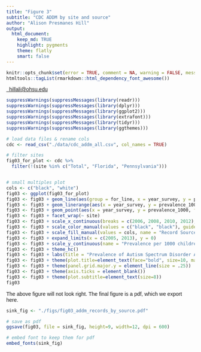 ```yaml
---
title: "Figure 3"
subtitle: "CDC ADDM by site and source"
author: "Alison Presmanes Hill"
output:
  html_document:
    keep_md: TRUE
    highlight: pygments
    theme: flatly
    smart: false
---
```



```r
knitr::opts_chunk$set(error = TRUE, comment = NA, warning = FALSE, message = FALSE, tidy = FALSE, fig.path="figs/", echo = TRUE)
htmltools::tagList(rmarkdown::html_dependency_font_awesome())
```

<style>
body {
    font-family: "Cabin", sans-serif;
}
p {
    font-family: "Cabin", sans-serif;
}
</style>

<a href="mailto:hillali@ohsu.edu"><i class="fa fa-envelope fa-fw"></i>&nbsp; hillali@ohsu.edu</a><br>


```r
suppressWarnings(suppressMessages(library(readr)))
suppressWarnings(suppressMessages(library(dplyr)))
suppressWarnings(suppressMessages(library(ggplot2)))
suppressWarnings(suppressMessages(library(extrafont)))
suppressWarnings(suppressMessages(library(tidyr)))
suppressWarnings(suppressMessages(library(ggthemes)))
```


```r
# load data files & rename cols
cdc <- read_csv("./data/cdc_addm_all.csv", col_names = TRUE)

# filter sites 
fig03_for_plot <- cdc %>%
  filter(!(site %in% c("Total", "Florida", "Pennsylvania")))


# small multiples plot
cols <- c("black", "white")
fig03 <- ggplot(fig03_for_plot) 
fig03 <- fig03 + geom_line(aes(group = for_line, x = year_survey, y = prevalence_1000, colour = data_source), lty = 3) 
fig03 <- fig03 + geom_linerange(aes(x = year_survey, y = prevalence_1000, ymin = l95_1000, ymax = u95_1000,  colour = data_source), size = .65, fatten = 2) 
fig03 <- fig03 + geom_point(aes(x = year_survey, y = prevalence_1000, fill = data_source), pch= 21, size = 2.5)
fig03 <- fig03 + facet_wrap(~ site) 
fig03 <- fig03 + scale_x_continuous(breaks = c(2006, 2008, 2010, 2012), name = "fig03 Survey Year") 
fig03 <- fig03 + scale_color_manual(values = c("black", "black"), guide= FALSE) 
fig03 <- fig03 + scale_fill_manual(values = cols, name = "Record Source", labels = c("Educational + Health", "Health only")) 
fig03 <- fig03 + expand_limits(x = c(2005, 2013), y = 0) 
fig03 <- fig03 + scale_y_continuous(name = "Prevalence per 1000 children aged 8 years (95% CI)") 
fig03 <- fig03 + theme_hc()  
fig03 <- fig03 + labs(title = "Prevalence of Autism Spectrum Disorder Among Children Aged 8 Years in the US Across 4 Survey Years", subtitle = "Content source: CDC Autism and Developmental Disabilities Monitoring (fig03) Network")
fig03 <- fig03 + theme(plot.title=element_text(face="bold", size=10, margin=margin(b=6)))
fig03 <- fig03 + theme(panel.grid.major.y = element_line(size = .25))
fig03 <- fig03 + theme(axis.ticks = element_blank())
fig03 <- fig03 + theme(plot.subtitle=element_text(size=8))
fig03
```

The above figure will not look right. The final figure is a pdf, which we export here.

```r
sink_fig <- "./figs/fig03_addm_records_by_source.pdf"

# save as pdf
ggsave(fig03, file = sink_fig, height=9, width=12, dpi = 600)

# embed font to keep them for pdf
embed_fonts(sink_fig)
```
